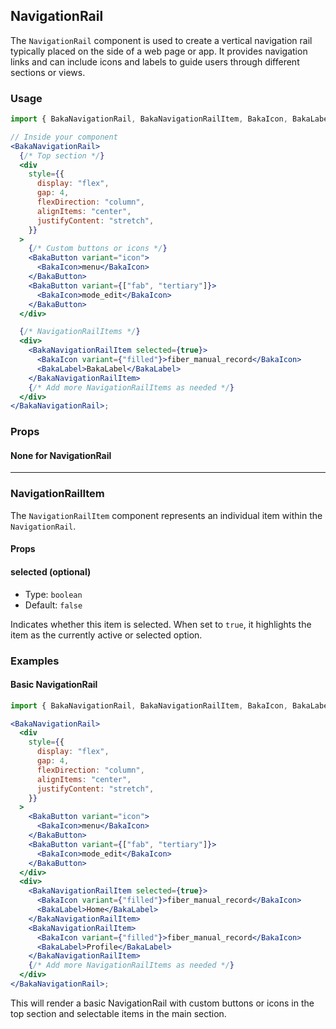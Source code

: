 ## NavigationRail

The `NavigationRail` component is used to create a vertical navigation rail typically placed on the side of a web page or app. It provides navigation links and can include icons and labels to guide users through different sections or views.

### Usage

```jsx
import { BakaNavigationRail, BakaNavigationRailItem, BakaIcon, BakaLabel } from "@baka/react";

// Inside your component
<BakaNavigationRail>
  {/* Top section */}
  <div
    style={{
      display: "flex",
      gap: 4,
      flexDirection: "column",
      alignItems: "center",
      justifyContent: "stretch",
    }}
  >
    {/* Custom buttons or icons */}
    <BakaButton variant="icon">
      <BakaIcon>menu</BakaIcon>
    </BakaButton>
    <BakaButton variant={["fab", "tertiary"]}>
      <BakaIcon>mode_edit</BakaIcon>
    </BakaButton>
  </div>

  {/* NavigationRailItems */}
  <div>
    <BakaNavigationRailItem selected={true}>
      <BakaIcon variant={"filled"}>fiber_manual_record</BakaIcon>
      <BakaLabel>BakaLabel</BakaLabel>
    </BakaNavigationRailItem>
    {/* Add more NavigationRailItems as needed */}
  </div>
</BakaNavigationRail>;
```

### Props

#### None for NavigationRail

---

### NavigationRailItem

The `NavigationRailItem` component represents an individual item within the `NavigationRail`.

#### Props

#### selected (optional)

- Type: `boolean`
- Default: `false`

Indicates whether this item is selected. When set to `true`, it highlights the item as the currently active or selected option.

### Examples

#### Basic NavigationRail

```jsx
import { BakaNavigationRail, BakaNavigationRailItem, BakaIcon, BakaLabel } from "@baka/react";

<BakaNavigationRail>
  <div
    style={{
      display: "flex",
      gap: 4,
      flexDirection: "column",
      alignItems: "center",
      justifyContent: "stretch",
    }}
  >
    <BakaButton variant="icon">
      <BakaIcon>menu</BakaIcon>
    </BakaButton>
    <BakaButton variant={["fab", "tertiary"]}>
      <BakaIcon>mode_edit</BakaIcon>
    </BakaButton>
  </div>
  <div>
    <BakaNavigationRailItem selected={true}>
      <BakaIcon variant={"filled"}>fiber_manual_record</BakaIcon>
      <BakaLabel>Home</BakaLabel>
    </BakaNavigationRailItem>
    <BakaNavigationRailItem>
      <BakaIcon variant={"filled"}>fiber_manual_record</BakaIcon>
      <BakaLabel>Profile</BakaLabel>
    </BakaNavigationRailItem>
    {/* Add more NavigationRailItems as needed */}
  </div>
</BakaNavigationRail>;
```

This will render a basic NavigationRail with custom buttons or icons in the top section and selectable items in the main section.
